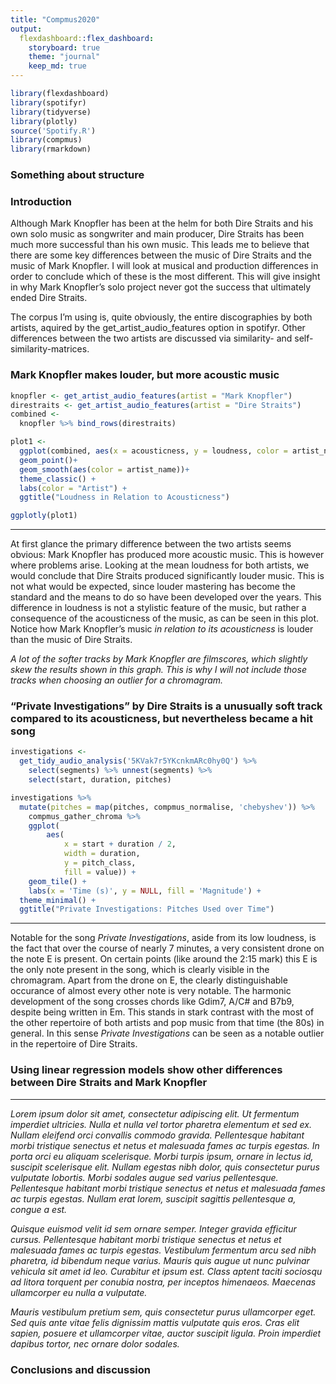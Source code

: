 ```yaml
---
title: "Compmus2020"
output: 
  flexdashboard::flex_dashboard:
    storyboard: true
    theme: "journal"
    keep_md: true
---
```


```r
library(flexdashboard)
library(spotifyr)
library(tidyverse)
library(plotly)
source('Spotify.R')
library(compmus)
library(rmarkdown)
```

### Something about structure



### Introduction

Although Mark Knopfler has been at the helm for both Dire Straits and his own solo music as songwriter and main producer, Dire Straits has been much more successful than his own music. This leads me to believe that there are some key differences between the music of Dire Straits and the music of Mark Knopfler. I will look at musical and production differences in order to conclude which of these is the most different. This will give insight in why Mark Knopfler's solo project never got the success that ultimately ended Dire Straits.

The corpus I'm using is, quite obviously, the entire discographies by both artists, aquired by the get_artist_audio_features option in spotifyr. Other differences between the two artists are discussed via similarity- and self-similarity-matrices. 

### Mark Knopfler makes louder, but more acoustic music {data-commentary-width=350}



```r
knopfler <- get_artist_audio_features(artist = "Mark Knopfler")
direstraits <- get_artist_audio_features(artist = "Dire Straits")
combined <- 
  knopfler %>% bind_rows(direstraits)

plot1 <-
  ggplot(combined, aes(x = acousticness, y = loudness, color = artist_name, label = track_name)) +
  geom_point()+
  geom_smooth(aes(color = artist_name))+
  theme_classic() +
  labs(color = "Artist") +
  ggtitle("Loudness in Relation to Acousticness")

ggplotly(plot1)

```


***

At first glance the primary difference between the two artists seems obvious: Mark Knopfler has produced more acoustic music. This is however where problems arise. Looking at the mean loudness for both artists, we would conclude that Dire Straits produced significantly louder music. This is not what would be expected, since louder mastering has become the standard and the means to do so have been developed over the years. This difference in loudness is not a stylistic feature of the music, but rather a consequence of the acousticness of the music, as can be seen in this plot. Notice how Mark Knopfler's music *in relation to its acousticness* is louder than the music of Dire Straits. 

*A lot of the softer tracks by Mark Knopfler are filmscores, which slightly skew the results shown in this graph. This is why I will not include those tracks when choosing an outlier for a chromagram.*

### "Private Investigations" by Dire Straits is a unusually soft track compared to its acousticness, but nevertheless became a hit song {data-commentary-width=350}

```r

investigations <- 
  get_tidy_audio_analysis('5KVak7r5YKcnkmARc0hy0Q') %>% 
    select(segments) %>% unnest(segments) %>% 
    select(start, duration, pitches)

investigations %>%
  mutate(pitches = map(pitches, compmus_normalise, 'chebyshev')) %>% 
    compmus_gather_chroma %>% 
    ggplot(
        aes(
            x = start + duration / 2, 
            width = duration, 
            y = pitch_class, 
            fill = value)) + 
    geom_tile() +
    labs(x = 'Time (s)', y = NULL, fill = 'Magnitude') + 
  theme_minimal() +
  ggtitle("Private Investigations: Pitches Used over Time")

```

***

Notable for the song *Private Investigations*, aside from its low loudness, is the fact that over the course of nearly 7 minutes, a very consistent drone on the note E is present. On certain points (like around the 2:15 mark) this E is the only note present in the song, which is clearly visible in the chromagram. Apart from the drone on E, the clearly distinguishable occurance of almost every other note is very notable. The harmonic development of the song crosses chords like Gdim7, A/C# and B7b9, despite being written in Em. This stands in stark contrast with the most of the other repertoire of both artists and pop music from that time (the 80s) in general. In this sense *Private Investigations* can be seen as a notable outlier in the repertoire of Dire Straits.

### Using linear regression models show other differences between Dire Straits and Mark Knopfler {data-commentary-width=350}

***

*Lorem ipsum dolor sit amet, consectetur adipiscing elit. Ut fermentum imperdiet ultricies. Nulla et nulla vel tortor pharetra elementum et sed ex. Nullam eleifend orci convallis commodo gravida. Pellentesque habitant morbi tristique senectus et netus et malesuada fames ac turpis egestas. In porta orci eu aliquam scelerisque. Morbi turpis ipsum, ornare in lectus id, suscipit scelerisque elit. Nullam egestas nibh dolor, quis consectetur purus vulputate lobortis. Morbi sodales augue sed varius pellentesque. Pellentesque habitant morbi tristique senectus et netus et malesuada fames ac turpis egestas. Nullam erat lorem, suscipit sagittis pellentesque a, congue a est.*

*Quisque euismod velit id sem ornare semper. Integer gravida efficitur cursus. Pellentesque habitant morbi tristique senectus et netus et malesuada fames ac turpis egestas. Vestibulum fermentum arcu sed nibh pharetra, id bibendum neque varius. Mauris quis augue ut nunc pulvinar vehicula sit amet id leo. Curabitur et ipsum est. Class aptent taciti sociosqu ad litora torquent per conubia nostra, per inceptos himenaeos. Maecenas ullamcorper eu nulla a vulputate.*

*Mauris vestibulum pretium sem, quis consectetur purus ullamcorper eget. Sed quis ante vitae felis dignissim mattis vulputate quis eros. Cras elit sapien, posuere et ullamcorper vitae, auctor suscipit ligula. Proin imperdiet dapibus tortor, nec ornare dolor sodales.* 

### Conclusions and discussion {data-commentary-width=350}


